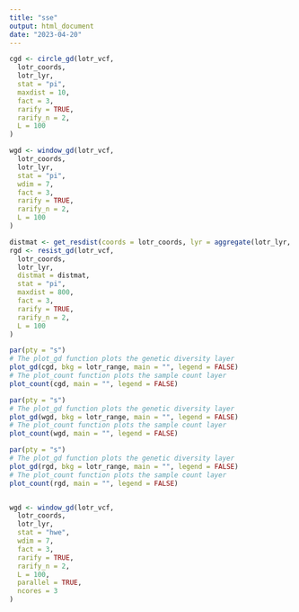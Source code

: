 ```yaml
---
title: "sse"
output: html_document
date: "2023-04-20"
---
```


```r
cgd <- circle_gd(lotr_vcf,
  lotr_coords,
  lotr_lyr,
  stat = "pi",
  maxdist = 10,
  fact = 3,
  rarify = TRUE,
  rarify_n = 2,
  L = 100
)

wgd <- window_gd(lotr_vcf,
  lotr_coords,
  lotr_lyr,
  stat = "pi",
  wdim = 7,
  fact = 3,
  rarify = TRUE,
  rarify_n = 2,
  L = 100
)

distmat <- get_resdist(coords = lotr_coords, lyr = aggregate(lotr_lyr, 3), ncores = 3)
rgd <- resist_gd(lotr_vcf,
  lotr_coords,
  lotr_lyr,
  distmat = distmat,
  stat = "pi",
  maxdist = 800,
  fact = 3,
  rarify = TRUE,
  rarify_n = 2,
  L = 100
)

par(pty = "s")
# The plot_gd function plots the genetic diversity layer
plot_gd(cgd, bkg = lotr_range, main = "", legend = FALSE)
# The plot_count function plots the sample count layer
plot_count(cgd, main = "", legend = FALSE)

par(pty = "s")
# The plot_gd function plots the genetic diversity layer
plot_gd(wgd, bkg = lotr_range, main = "", legend = FALSE)
# The plot_count function plots the sample count layer
plot_count(wgd, main = "", legend = FALSE)

par(pty = "s")
# The plot_gd function plots the genetic diversity layer
plot_gd(rgd, bkg = lotr_range, main = "", legend = FALSE)
# The plot_count function plots the sample count layer
plot_count(rgd, main = "", legend = FALSE)



```

```r
wgd <- window_gd(lotr_vcf,
  lotr_coords,
  lotr_lyr,
  stat = "hwe",
  wdim = 7,
  fact = 3,
  rarify = TRUE,
  rarify_n = 2,
  L = 100,
  parallel = TRUE,
  ncores = 3
)

```

